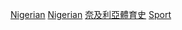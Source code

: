 {{container category}}

[[Category:各年份各國體育|Nigerian]]
[[Category:各年份非洲體育|Nigerian]]
[[Category:奈及利亞體育史|]]
[[Category:依年份劃分的奈及利亞|Sport]]